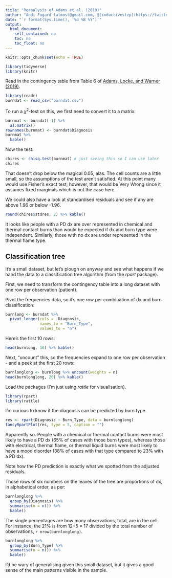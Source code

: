 ```yaml
---
title: "Reanalysis of Adams et al. (2019)"
author: "Andi Fugard (almost@gmail.com, @[inductivestep](https://twitter.com/InductiveStep))"
date: "`r format(Sys.time(), '%d %B %Y')`"
output:
  html_document:
    self_contained: no
    toc: no
    toc_float: no
---
```


```r
knitr::opts_chunk$set(echo = TRUE)
```

```r
library(tidyverse)
library(knitr)
```

Read in the contingency table from Table 6 of [Adams, Locke, and Warner (2019)](https://doi.org/10.1016/j.burns.2019.04.005).

```r
library(readr)
burndat <- read_csv("burndat.csv")
```

To run a $\chi^2$-test on this, we first need to convert it to a matrix:

```r
burnmat <- burndat[-1] %>%
  as.matrix()
rownames(burnmat) <- burndat$Diagnosis
burnmat %>%
  kable()
```

Now the test:

```r
chires <- chisq.test(burnmat) # just saving this so I can use later
chires
```

That doesn't drop below the magical 0.05, alas. The cell counts are a little small, so the assumptions of the test aren't satisfied. At this point many would use Fisher's exact test; however, that would be Very Wrong since it assumes fixed marginals which is not the case here.

We could also have a look at standardised residuals and see if any are above 1.96 or below -1.96.


```r
round(chires$stdres, 2) %>% kable()
```

It looks like people with a PD dx are over represented in chemical and thermal contact burns than would be expected if dx and burn type were independent. Similarly, those with no dx are under represented in the thermal flame type.



## Classification tree

It's a small dataset, but let's plough on anyway and see what happens if we hand the data to a classification tree algorithm (from the *rpart* package).

First, we need to transform the contingency table into a long dataset with one row per observation (patient).

Pivot the frequencies data, so it's one row per combination of dx and burn classification:

```r
burnlong <- burndat %>%
  pivot_longer(cols = -Diagnosis,
               names_to = "Burn_Type",
               values_to = "n")
```

Here's the first 10 rows:

```r
head(burnlong, 10) %>% kable()
```

Next, "uncount" this, so the frequencies expand to one row per observation - and a peek at the first 20 rows:

```r
burnlonglong <- burnlong %>% uncount(weights = n)
head(burnlonglong, 20) %>% kable()
```

Load the packages (I'm just using *rattle* for visualisation).

```r
library(rpart)
library(rattle)
```

I'm curious to know if the diagnosis can be predicted by burn type.

```r
res <- rpart(Diagnosis ~ Burn_Type, data = burnlonglong)
fancyRpartPlot(res, type = 5, caption = "")
```

Apparently so. People with a chemical or thermal contact burns were most likely to have a PD dx (65% of cases with those burn types), whereas those with electrical, thermal flame, or thermal liquid burns were most likely to have a mood disorder (38% of cases with that type compared to 23% with a PD dx).

Note how the PD prediction is exactly what we spotted from the adjusted residuals.

Those rows of six numbers on the leaves of the tree are proportions of dx, in alphabetical order, as per:

```r
burnlonglong %>%
  group_by(Diagnosis) %>%
  summarise(n = n()) %>%
  kable()
```

The single percentages are how many observations, total, are in the cell. For instance, the 21% is from 12+5 = 17 divided by the total number of observations, `r nrow(burnlonglong)`.

```r
burnlonglong %>%
  group_by(Burn_Type) %>%
  summarise(n = n()) %>%
  kable()
```

I'd be wary of generalising given this small dataset, but it gives a good sense of the main patterns visible in the sample.


